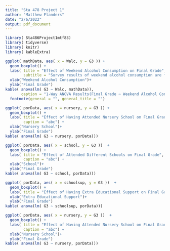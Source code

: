 ```yaml
---
title: "Sta 478 Project 1"
author: "Matthew Flanders"
date: "2/6/2022"
output: pdf_document
---
```


```r
library( Sta486Project1mtf83)
library( tidyverse)
library( knitr)
library( kableExtra)
```

```r
ggplot( mathData, aes( x = Walc, y = G3 )) +
  geom_boxplot() +
  labs( title = "Effect of Weekend Alcohol Consumption on Final Grade",
        subtitle = "Survey results of weekend alcohol consumption are from 1 - very low to 5 - very high") +
  xlab("Weekend Alcohol Consumption")+
  ylab("Final Grade")
kable( anova(lm( G3 ~ Walc, mathData)),
       caption = "1-Way ANOVA Results(Final Grade ~ Weekend Alcohol Consumption)")%>%
  footnote(general = "", general_title = "")
```
\newpage
```r
ggplot( porData, aes( x = nursery, y = G3 )) +
  geom_boxplot() +
  labs( title = "Effect of Having Attended Nursery School on Final Grade",
        caption = "abc") +
  xlab("Nursery School")+
  ylab("Final Grade") 
kable( anova(lm( G3 ~ nursery, porData)))
```
\newpage
```r
ggplot( porData, aes( x = school, y = G3 ))  +
  geom_boxplot() +
  labs( title = "Effect of Attended Different Schools on Final Grade",
        caption = "abc") +
  xlab("School")+
  ylab("Final Grade") 
kable( anova(lm( G3 ~ school, porData)))
```
\newpage
```r
ggplot( porData, aes( x = schoolsup, y = G3 ))  +
  geom_boxplot() +
  labs( title = "Effect of Having Extra Educational Support on Final Grade") +
  xlab("Extra Educational Support")+
  ylab("Final Grade") 
kable( anova(lm( G3 ~ schoolsup, porData)))
```
\newpage
```r
ggplot( porData, aes( x = nursery, y = G3 ))  +
  geom_boxplot() +
  labs( title = "Effect of Having Attended Nursery School on Final Grade",
        caption = "abc") +
  xlab("Nursery School")+
  ylab("Final Grade") 
kable( anova(lm( G3 ~ nursery, porData)))
```


